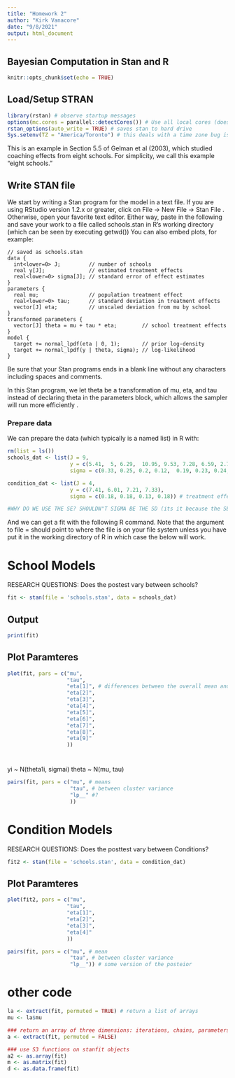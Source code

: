 ```yaml
---
title: "Homework 2"
author: "Kirk Vanacore"
date: "9/8/2021"
output: html_document
---
```

## Bayesian Computation in Stan and R 

```r
knitr::opts_chunk$set(echo = TRUE)

```

## Load/Setup STRAN

```r
library(rstan) # observe startup messages
options(mc.cores = parallel::detectCores()) # Use all local cores (does this work for all r packages?)
rstan_options(auto_write = TRUE) # saves stan to hard drive
Sys.setenv(TZ = "America/Toronto") # this deals with a time zone bug issue that was causes an error when running the model

```

This is an example in Section 5.5 of Gelman et al (2003), which studied coaching effects from eight schools. For simplicity, we call this example "eight schools."

## Write STAN file
We start by writing a Stan program for the model in a text file. If you are using RStudio version 1.2.x or greater, click on File -> New File -> Stan File . Otherwise, open your favorite text editor. Either way, paste in the following and save your work to a file called schools.stan in R's working directory (which can be seen by executing getwd())
You can also embed plots, for example:

```
// saved as schools.stan
data {
  int<lower=0> J;         // number of schools 
  real y[J];              // estimated treatment effects
  real<lower=0> sigma[J]; // standard error of effect estimates 
}
parameters {
  real mu;                // population treatment effect
  real<lower=0> tau;      // standard deviation in treatment effects
  vector[J] eta;          // unscaled deviation from mu by school
}
transformed parameters {
  vector[J] theta = mu + tau * eta;        // school treatment effects
}
model {
  target += normal_lpdf(eta | 0, 1);       // prior log-density
  target += normal_lpdf(y | theta, sigma); // log-likelihood
}
```

Be sure that your Stan programs ends in a blank line without any characters including spaces and comments.

In this Stan program, we let theta be a transformation of mu, eta, and tau instead of declaring theta in the parameters block, which allows the sampler will run more efficiently . 
 


### Prepare data
We can prepare the data (which typically is a named list) in R with:
```r
rm(list = ls())
schools_dat <- list(J = 9, 
                    y = c(5.41,  5, 6.29,  10.95, 9.53, 7.28, 6.59, 2.72, 6.94), 
                    sigma = c(0.33, 0.25, 0.2, 0.12,  0.19, 0.23, 0.24, 0.22, 0.17)) # treatment effects for each school

condition_dat <- list(J = 4, 
                    y = c(7.41, 6.01, 7.21, 7.33), 
                    sigma = c(0.18, 0.18, 0.13, 0.18)) # treatment effects for each school

#WHY DO WE USE THE SE? SHOULDN"T SIGMA BE THE SD (its it because the SE takes into account sample size?)

```

And we can get a fit with the following R command. Note that the argument to file = should point to where the file is on your file system unless you have put it in the working directory of R in which case the below will work.

# School Models
RESEARCH QUESTIONS:
Does the postest vary between schools?
```r
fit <- stan(file = 'schools.stan', data = schools_dat)
```



## Output 
```R
print(fit)
```

## Plot Paramteres
```R

plot(fit, pars = c("mu",
                   "tau",
                   "eta[1]", # differences between the overall mean and the cluster mean 
                   "eta[2]",
                   "eta[3]",
                   "eta[4]",
                   "eta[5]",
                   "eta[6]",
                   "eta[7]",
                   "eta[8]",
                   "eta[9]"
                   ))


```

# 
yi ~ N(theta1i, sigmai)
theta ~ N(mu, tau)



```R

pairs(fit, pars = c("mu", # means 
                    "tau", # between cluster variance
                    "lp__" #?
                    ))

```

# Condition Models
RESEARCH QUESTIONS:
Does the posttest vary between Conditions?
```r
fit2 <- stan(file = 'schools.stan', data = condition_dat)
```


## Plot Paramteres
```R

plot(fit2, pars = c("mu",
                   "tau",
                   "eta[1]",
                   "eta[2]",
                   "eta[3]",
                   "eta[4]"
                   ))


```
```R
pairs(fit, pars = c("mu", # mean
                    "tau", # between cluster variance
                    "lp__")) # some version of the posteior 
```


# other code
```R

la <- extract(fit, permuted = TRUE) # return a list of arrays 
mu <- la$mu 

### return an array of three dimensions: iterations, chains, parameters 
a <- extract(fit, permuted = FALSE) 

### use S3 functions on stanfit objects
a2 <- as.array(fit)
m <- as.matrix(fit)
d <- as.data.frame(fit)

```